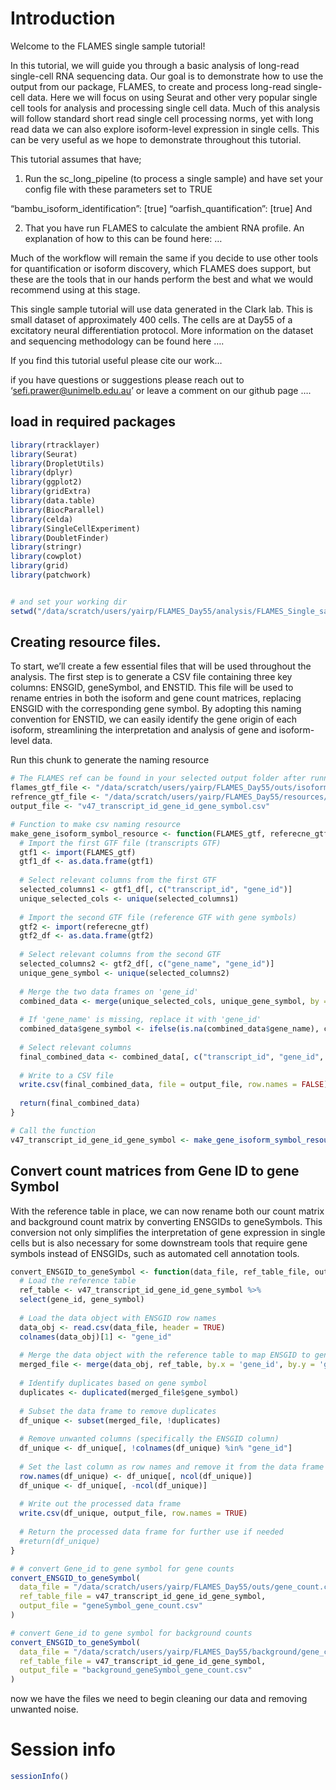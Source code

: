 # Introduction

Welcome to the FLAMES single sample tutorial!

In this tutorial, we will guide you through a basic analysis of long-read single-cell RNA sequencing data. Our goal is to demonstrate how to use the output from our package, FLAMES, to create and process long-read single-cell data. Here we will focus on using Seurat and other very popular single cell tools for analysis and processing single cell data. Much of this analysis will follow standard short read single cell processing norms, yet with long read data we can also explore isoform-level expression in single cells. This can be very useful as we hope to demonstrate throughout this tutorial.

This tutorial assumes that have;

1.  Run the sc_long_pipeline (to process a single sample) and have set your config file with these parameters set to TRUE

"bambu_isoform_identification": [true] "oarfish_quantification": [true] And

2.  That you have run FLAMES to calculate the ambient RNA profile. An explanation of how to this can be found here: ...

Much of the workflow will remain the same if you decide to use other tools for quantification or isoform discovery, which FLAMES does support, but these are the tools that in our hands perform the best and what we would recommend using at this stage.

This single sample tutorial will use data generated in the Clark lab. This is small dataset of approximately 400 cells. The cells are at Day55 of a excitatory neural differentiation protocol. More information on the dataset and sequencing methodology can be found here ....

If you find this tutorial useful please cite our work...

if you have questions or suggestions please reach out to '[sefi.prawer\@unimelb.edu.au](mailto:sefi.prawer@unimelb.edu.au){.email}' or leave a comment on our github page ....

## load in required packages

```r
library(rtracklayer)
library(Seurat)
library(DropletUtils)
library(dplyr)
library(ggplot2)
library(gridExtra)
library(data.table)
library(BiocParallel)
library(celda)
library(SingleCellExperiment)
library(DoubletFinder)
library(stringr)
library(cowplot)
library(grid)
library(patchwork)


# and set your working dir 
setwd("/data/scratch/users/yairp/FLAMES_Day55/analysis/FLAMES_Single_sample_tutorial")
```

## Creating resource files.

To start, we'll create a few essential files that will be used throughout the analysis. The first step is to generate a CSV file containing three key columns: ENSGID, geneSymbol, and ENSTID. This file will be used to rename entries in both the isoform and gene count matrices, replacing ENSGID with the corresponding gene symbol. By adopting this naming convention for ENSTID, we can easily identify the gene origin of each isoform, streamlining the interpretation and analysis of gene and isoform-level data.

Run this chunk to generate the naming resource

```r

# The FLAMES ref can be found in your selected output folder after running the Flames pipeline.
flames_gtf_file <- "/data/scratch/users/yairp/FLAMES_Day55/outs/isoform_annotated.gtf"
refrence_gtf_file <- "/data/scratch/users/yairp/FLAMES_Day55/resources/gencode.v47.annotation.gtf"
output_file <- "v47_transcript_id_gene_id_gene_symbol.csv"

# Function to make csv naming resource 
make_gene_isoform_symbol_resource <- function(FLAMES_gtf, referecne_gtf, output_file) {
  # Import the first GTF file (transcripts GTF)
  gtf1 <- import(FLAMES_gtf)
  gtf1_df <- as.data.frame(gtf1)
  
  # Select relevant columns from the first GTF
  selected_columns1 <- gtf1_df[, c("transcript_id", "gene_id")]
  unique_selected_cols <- unique(selected_columns1)
  
  # Import the second GTF file (reference GTF with gene symbols)
  gtf2 <- import(referecne_gtf)
  gtf2_df <- as.data.frame(gtf2)
  
  # Select relevant columns from the second GTF
  selected_columns2 <- gtf2_df[, c("gene_name", "gene_id")]
  unique_gene_symbol <- unique(selected_columns2)
  
  # Merge the two data frames on 'gene_id'
  combined_data <- merge(unique_selected_cols, unique_gene_symbol, by = "gene_id", all.x = TRUE)
  
  # If 'gene_name' is missing, replace it with 'gene_id'
  combined_data$gene_symbol <- ifelse(is.na(combined_data$gene_name), combined_data$gene_id, combined_data$gene_name)
  
  # Select relevant columns
  final_combined_data <- combined_data[, c("transcript_id", "gene_id", "gene_symbol")]
  
  # Write to a CSV file
  write.csv(final_combined_data, file = output_file, row.names = FALSE)
  
  return(final_combined_data)
}

# Call the function
v47_transcript_id_gene_id_gene_symbol <- make_gene_isoform_symbol_resource(flames_gtf_file, refrence_gtf_file, output_file)

```

## Convert count matrices from Gene ID to gene Symbol

With the reference table in place, we can now rename both our count matrix and background count matrix by converting ENSGIDs to geneSymbols. This conversion not only simplifies the interpretation of gene expression in single cells but is also necessary for some downstream tools that require gene symbols instead of ENSGIDs, such as automated cell annotation tools.

```r
convert_ENSGID_to_geneSymbol <- function(data_file, ref_table_file, output_file) {
  # Load the reference table
  ref_table <- v47_transcript_id_gene_id_gene_symbol %>%
  select(gene_id, gene_symbol)
  
  # Load the data object with ENSGID row names
  data_obj <- read.csv(data_file, header = TRUE)
  colnames(data_obj)[1] <- "gene_id"
  
  # Merge the data object with the reference table to map ENSGID to gene symbol
  merged_file <- merge(data_obj, ref_table, by.x = 'gene_id', by.y = 'gene_id')
  
  # Identify duplicates based on gene symbol
  duplicates <- duplicated(merged_file$gene_symbol)
  
  # Subset the data frame to remove duplicates
  df_unique <- subset(merged_file, !duplicates)
  
  # Remove unwanted columns (specifically the ENSGID column)
  df_unique <- df_unique[, !colnames(df_unique) %in% "gene_id"]
  
  # Set the last column as row names and remove it from the data frame
  row.names(df_unique) <- df_unique[, ncol(df_unique)]
  df_unique <- df_unique[, -ncol(df_unique)]
  
  # Write out the processed data frame
  write.csv(df_unique, output_file, row.names = TRUE)
  
  # Return the processed data frame for further use if needed
  #return(df_unique)
}

# # convert Gene_id to gene symbol for gene counts
convert_ENSGID_to_geneSymbol(
  data_file = "/data/scratch/users/yairp/FLAMES_Day55/outs/gene_count.csv",
  ref_table_file = v47_transcript_id_gene_id_gene_symbol,
  output_file = "geneSymbol_gene_count.csv"
)

# convert Gene_id to gene symbol for background counts
convert_ENSGID_to_geneSymbol(
  data_file = "/data/scratch/users/yairp/FLAMES_Day55/background/gene_count.csv",
  ref_table_file = v47_transcript_id_gene_id_gene_symbol,
  output_file = "background_geneSymbol_gene_count.csv"
)

```

now we have the files we need to begin cleaning our data and removing unwanted noise.

# Session info

```r
sessionInfo()
```
